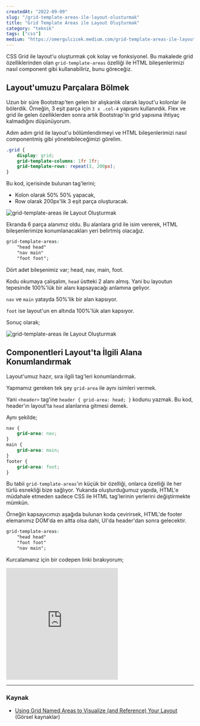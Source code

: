 ```yaml
---
createdAt: "2022-09-09"
slug: "/grid-template-areas-ile-layout-olusturmak"
title: "Grid Template Areas ile Layout Oluşturmak"
category: "teknik"
tags: ["css"]
medium: "https://omergulcicek.medium.com/grid-template-areas-ile-layout-oluşturmak-8c8c8c8c8c8c"
---
```


CSS Grid ile layout'u oluşturmak çok kolay ve fonksiyonel. Bu makalede grid özelliklerinden olan `grid-template-areas` özelliği ile HTML bileşenlerimizi nasıl component gibi kullanabiliriz, bunu göreceğiz.

## Layout'umuzu Parçalara Bölmek

Uzun bir süre Bootstrap'ten gelen bir alışkanlık olarak layout'u kolonlar ile bölerdik. Örneğin, 3 eşit parça için `3 x .col-4` yapısını kullanırdık. Flex ve grid ile gelen özelliklerden sonra artık Bootstrap'in grid yapısına ihtiyaç kalmadığını düşünüyorum.

Adım adım grid ile layout'u bölümlendirmeyi ve HTML bileşenlerimizi nasıl componentmiş gibi yönetebileceğimizi görelim.

```css
.grid {
	display: grid;
	grid-template-columns: 1fr 1fr;
	grid-template-rows: repeat(3, 200px);
}
```

Bu kod, içerisinde bulunan tag'lerini;

- Kolon olarak 50% 50% yapacak,
- Row olarak 200px'lik 3 eşit parça oluşturacak.

![grid-template-areas ile Layout Oluşturmak](/blog/2022-09-09/grid-template-areas-ile-layout-olusturmak-1.jpg)

Ekranda 6 parça alanımız oldu. Bu alanlara grid ile isim vererek, HTML bileşenlerimize konumlanacakları yeri belirtmiş olacağız.

```css
grid-template-areas:
	"head head"
	"nav main"
	"foot foot";
```

Dört adet bileşenimiz var; head, nav, main, foot.

Kodu okumaya çalışalım, `head` üstteki 2 alanı almış. Yani bu layoutun tepesinde 100%'lük bir alanı kapsayacağı anlamına geliyor.

`nav` ve `main` yatayda 50%'lik bir alan kapsıyor.

`foot` ise layout'un en altında 100%'lük alan kapsıyor.

Sonuç olarak;

![grid-template-areas ile Layout Oluşturmak](/blog/2022-09-09/grid-template-areas-ile-layout-olusturmak-2.jpg)

## Componentleri Layout'ta İlgili Alana Konumlandırmak

Layout'umuz hazır, sıra ilgili tag'leri konumlandırmak.

Yapmamız gereken tek şey `grid-area` ile aynı isimleri vermek.

Yani `<header>` tag'ine `header { grid-area: head; }` kodunu yazmak. Bu kod, header'ın layout'ta `head` alanlarına gitmesi demek.

Aynı şekilde;

```css
nav {
	grid-area: nav;
}
main {
	grid-area: main;
}
footer {
	grid-area: foot;
}
```

Bu tabii `grid-template-areas`'ın küçük bir özelliği, onlarca özelliği ile her türlü esnekliği bize sağlıyor. Yukarıda oluşturduğumuz yapıda, HTML'e müdahale etmeden sadece CSS ile HTML tag'lerinin yerlerini değiştirmekte mümkün.

Örneğin kapsayıcımızı aşağıda bulunan koda çevirirsek, HTML'de footer elemanımız DOM'da en altta olsa dahi, UI'da header'dan sonra gelecektir.

```css
grid-template-areas:
	"head head"
	"foot foot"
	"nav main";
```

Kurcalamanız için bir codepen linki bırakıyorum;

<iframe 
  height="300" 
  style={{ width: "100%" }} 
  scrolling="no" 
  title="Grid Template Areas" 
  src="https://codepen.io/omergulcicek/embed/LYmNmeY?default-tab=html%2Cresult" 
  frameBorder="no" 
  loading="lazy" 
  allowFullScreen={true}>
</iframe>

---

### Kaynak

- <a href="https://css-tricks.com/using-grid-named-areas-to-visualize-and-reference-your-layout/" target="_blank" rel="noreferrer noopener">Using Grid Named Areas to Visualize (and Reference) Your Layout</a> (Görsel kaynaklar)
